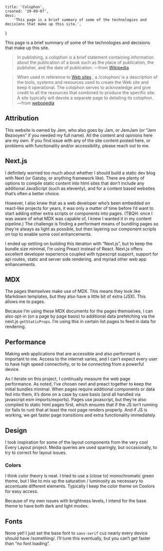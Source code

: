     title: 'Colophon',
    created: '20-09-07',
    desc:
        'This page is a brief summary of some of the technologies and decisions that make up this site.',
}

This page is a brief summary of some of the technologies and decisions that make
up this site.

> In publishing, a _colophon_ is a brief statement containing information about
> the publication of a book such as the place of publication, the publisher, and
> the date of publication. —from
> [Wikipedia](<https://en.wikipedia.org/wiki/Colophon_(publishing)>)

> When used in reference to
> [Web sites](https://www.webopedia.com/TERM/W/web_site.html) , a /colophon/ is
> a description of the tools, systems and resources used to create the Web site
> and keep it operational. The colophon serves to acknowledge and give credit to
> all the resources that combined to produce the specific site. A site typically
> will devote a separate page to detailing its colophon. —from
> [webopedia](https://www.webopedia.com/TERM/C/colophon.html)

## Attribution

This website is owned by Jem, who also goes by Jam, or JemJam (or “Jem Bezooyen”
if you needed my full name). All the content and opinions here are my own. If
you find issue with any of the site content posted here, or problems with
functionality and/or accessibility, please reach out to me.

## Next.js

I definitely worried too much about whether I should build a static dev blog
with Next (or Gatsby, or anything framework like). There are plenty of options
to compile static content into html sites that don’t include any additional
JavaScript (such as eleventy), and for a content based websites that’s often a
better choice.

However, I also knew that as a web developer who’s been embedded on react-like
projects for years, it was only a matter of time before I’d want to start adding
either extra scripts or components into pages. (TBQH: once I was aware of what
MDX was capable of, I knew I wanted it in my content pipeline.) The challenge is
finding a performant means of bundling pages so they’re always as light as
possible, but then layering our component scripts on top to enable some cool
enhancements.

I ended up settling on building this iteration with “Next.js”, but to keep the
bundle size minimal, I’m using Preact instead of React. Next.js offers excellent
developer experience coupled with typescript support, support for api routes,
static and server side rendering, and myriad other web app enhancements.

## MDX

The pages themselves make use of MDX. This means they look like Markdown
templates, but they also have a little bit of extra (JSX). This allows me to
pages.

Because I’m using these MDX documents for the pages themselves, I can also
opt-in (on a page by page basis) to additional data prefetching via the next.js
`getStaticProps`. I’m using this in certain list pages to feed in data for
rendering.

## Performance

Making web applications that are accessible and also performant is important to
me. Access to the internet varies, and I can’t expect every user to have high
speed connectivity, or to be connecting from a powerful device.

As I iterate on this project, I continually measure the web page performance. As
noted, I’ve chosen next and preact together to keep the initial bundles minimal.
When pages require additional components or data fed into them, it’s done on a
case by case basis (and all handled via javascript esm imports/exports). Pages
use javascript, but they’re also compiled to static html pages first, which
ensures that if the JS isn’t running (or fails to run) that at least the root
page renders properly. And if JS is working, we get faster page transitions and
extra functionality immediately.

## Design

I took inspiration for some of the layout components from the very cool Every
Layout project. Media queries are used sparingly, but occasionally, to try to
correct for layout issues.

### Colors

I think color theory is neat. I tried to use a (close to) monochromatic green
theme, but I like to mix up the saturation / luminosity as necessary to
accentuate different elements. Typically I keep the color theme on Coolors for
easy access.

Because of my own issues with brightness levels, I intend for the base theme to
have both dark and light modes.

## Fonts

None yet! I just set the base font to `sans-serif` cuz nearly every device
should have /something/. I’ll tune this eventually, but you can’t get faster
than “no font loading”.
